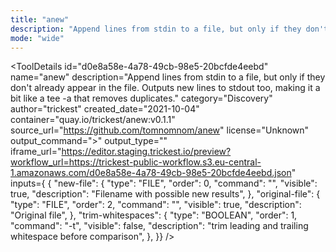 ```yaml
---
title: "anew"
description: "Append lines from stdin to a file, but only if they don't already appear in the file. Outputs new lines to stdout too, making it a bit like a tee -a that removes duplicates."
mode: "wide"
---
```



<ToolDetails
  id="d0e8a58e-4a78-49cb-98e5-20bcfde4eebd"
  name="anew"
  description="Append lines from stdin to a file, but only if they don't already appear in the file. Outputs new lines to stdout too, making it a bit like a tee -a that removes duplicates."
  category="Discovery"
  author="trickest"
  created_date="2021-10-04"
  container="quay.io/trickest/anew:v0.1.1"
  source_url="https://github.com/tomnomnom/anew"
  license="Unknown"
  output_command=">"
  output_type=""
  iframe_url="https://editor.staging.trickest.io/preview?workflow_url=https://trickest-public-workflow.s3.eu-central-1.amazonaws.com/d0e8a58e-4a78-49cb-98e5-20bcfde4eebd.json"
  inputs={ {
  "new-file": {
    "type": "FILE",
    "order": 0,
    "command": "",
    "visible": true,
    "description": "Filename with possible new results",
  },
  "original-file": {
    "type": "FILE",
    "order": 2,
    "command": "",
    "visible": true,
    "description": "Original file",
  },
  "trim-whitespaces": {
    "type": "BOOLEAN",
    "order": 1,
    "command": "-t",
    "visible": false,
    "description": "trim leading and trailing whitespace before comparison",
  },
}}
/>